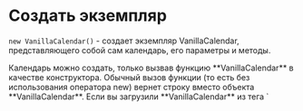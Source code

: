 

# Создать экземпляр

`new VanillaCalendar()` - создает экземпляр VanillaCalendar, представляющего собой сам календарь, его параметры и методы.

<Info>
  Календарь можно создать, только вызвав функцию **VanillaCalendar** в качестве конструктора. Обычный вызов функции (то есть без использования оператора new) вернет строку вместо объекта **VanillaCalendar**.
</Info>

<Info>
  Если вы загрузили **VanillaCalendar** из тега `<script>`, объект доступен в глобальной переменной **window.VanillaCalendar**.
</Info>

Экземпляр `VanillaCalendar`, принимает в себя два параметра. Первым **обязательным** параметром может быть **CSS-селектор** или **HTML-элемент**.

**CSS-селектор** или **HTML-элемент** может быть либо обертка календаря в который проинициализируется календарь или «Input».

Обертка календаря — это тег `<div>`, в котором инициализируется сам календарь.

Проинициализировать в обертку календаря:

```html
<div id="calendar"></div>
```

```js
new VanillaCalendar('#calendar');
// or
const calendarEl = document.querySelector('#calendar');
new VanillaCalendar(calendarEl);
```

«Input» в контексте этого календаря не обязательно тег `<input>`, это может быть любой тег, например `<div>`.

При клике на «Input» появится поп-ап c календарем.

Проинициализировать в «Input»:

```html
<input type="text" id="input">
<!-- or -->
<div id="input"></div>
```

```js
new VanillaCalendar('#input', { input: true });
// or
const calendarInput = document.querySelector('#input');
new VanillaCalendar(calendarInput, {
  input: true,
});
```

Второй **необязательный** параметр — это объект, определяющий настройки и методы календаря.

```js
new VanillaCalendar('#calendar', {
  // Settings
});
```
